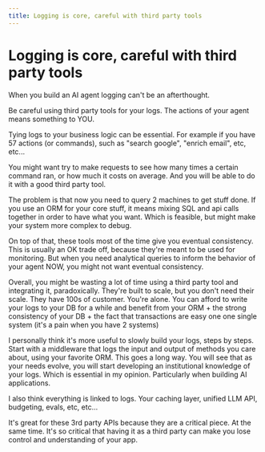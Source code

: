 ```yaml
---
title: Logging is core, careful with third party tools
---
```


# Logging is core, careful with third party tools

When you build an AI agent logging can't be an afterthought.

Be careful using third party tools for your logs. The actions of your agent means something to YOU.

Tying logs to your business logic can be essential. For example if you have 57 actions (or commands), such as "search google", "enrich email", etc, etc...

You might want try to make requests to see how many times a certain command ran, or how much it costs on average. And you will be able to do it with a good third party tool.

The problem is that now you need to query 2 machines to get stuff done. If you use an ORM for your core stuff, it means mixing SQL and api calls together in order to have what you want. Which is feasible, but might make your system more complex to debug.

On top of that, these tools most of the time give you eventual consistency. This is usually an OK trade off, because they're meant to be used for monitoring. But when you need analytical queries to inform the behavior of your agent NOW, you might not want eventual consistency.

Overall, you might be wasting a lot of time using a third party tool and integrating it, paradoxically. They're built to scale, but you don't need their scale. They have 100s of customer. You're alone. You can afford to write your logs to your DB for a while and benefit from your ORM + the strong consistency of your DB + the fact that transactions are easy one one single system (it's a pain when you have 2 systems)

I personally think it's more useful to slowly build your logs, steps by steps. Start with a middleware that logs the input and output of methods you care about, using your favorite ORM. This goes a long way. You will see that as your needs evolve, you will start developing an institutional knowledge of your logs. Which is essential in my opinion. Particularly when building AI applications.

I also think everything is linked to logs. Your caching layer, unified LLM API, budgeting, evals, etc, etc...

It's great for these 3rd party APIs because they are a critical piece. At the same time. It's so critical that having it as a third party can make you lose control and understanding of your app.
